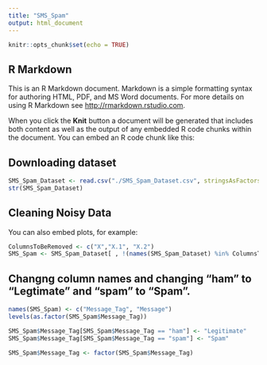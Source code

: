 ---
title: "SMS_Spam"
output: html_document
---

```{r setup, include=FALSE}
knitr::opts_chunk$set(echo = TRUE)
```

## R Markdown

This is an R Markdown document. Markdown is a simple formatting syntax for authoring HTML, PDF, and MS Word documents. For more details on using R Markdown see <http://rmarkdown.rstudio.com>.

When you click the **Knit** button a document will be generated that includes both content as well as the output of any embedded R code chunks within the document. You can embed an R code chunk like this:

## Downloading dataset
```{r}
SMS_Spam_Dataset <- read.csv("./SMS_Spam_Dataset.csv", stringsAsFactors = FALSE)
str(SMS_Spam_Dataset)
```

## Cleaning Noisy Data

You can also embed plots, for example:

```{r}
ColumnsToBeRemoved <- c("X","X.1", "X.2")
SMS_Spam <- SMS_Spam_Dataset[ , !(names(SMS_Spam_Dataset) %in% ColumnsToBeRemoved)]

```

## Changng column names and changing "ham" to "Legtimate" and "spam" to "Spam".

```{r}
names(SMS_Spam) <- c("Message_Tag", "Message")
levels(as.factor(SMS_Spam$Message_Tag))

SMS_Spam$Message_Tag[SMS_Spam$Message_Tag == "ham"] <- "Legitimate"
SMS_Spam$Message_Tag[SMS_Spam$Message_Tag == "spam"] <- "Spam"

SMS_Spam$Message_Tag <- factor(SMS_Spam$Message_Tag)
```
